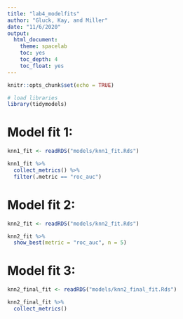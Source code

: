 ```yaml
---
title: "lab4_modelfits"
author: "Gluck, Kay, and Miller"
date: "11/6/2020"
output:
  html_document:
    theme: spacelab
    toc: yes
    toc_depth: 4
    toc_float: yes
---
```


```r
knitr::opts_chunk$set(echo = TRUE)

# load libraries
library(tidymodels)
```

# Model fit 1:
```r
knn1_fit <- readRDS("models/knn1_fit.Rds")

knn1_fit %>%
  collect_metrics() %>%
  filter(.metric == "roc_auc")
```

# Model fit 2:

```r
knn2_fit <- readRDS("models/knn2_fit.Rds")

knn2_fit %>%
  show_best(metric = "roc_auc", n = 5)
```

# Model fit 3:

```r
knn2_final_fit <- readRDS("models/knn2_final_fit.Rds")

knn2_final_fit %>%
  collect_metrics()
```

